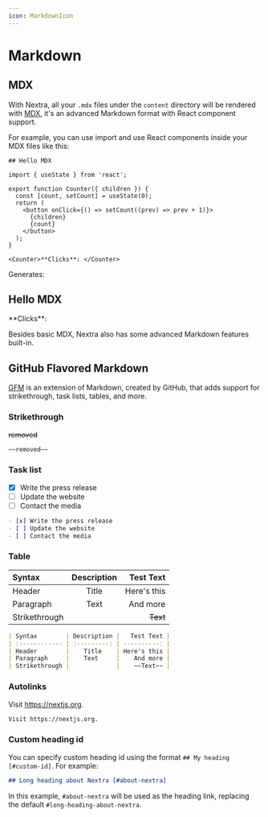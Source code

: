 ```yaml
---
icon: MarkdownIcon
---
```



# Markdown

## MDX

With Nextra, all your `.mdx` files under the `content` directory will be
rendered with [MDX](https://mdxjs.com/about), it's an advanced Markdown format
with React component support.

For example, you can use import and use React components inside your MDX files
like this:

```mdx filename="MDX"
## Hello MDX

import { useState } from 'react';

export function Counter({ children }) {
  const [count, setCount] = useState(0);
  return (
    <button onClick={() => setCount((prev) => prev + 1)}>
      {children}
      {count}
    </button>
  );
}

<Counter>**Clicks**: </Counter>
```

Generates:

<Shadow mode="open" className="nextra-border mt-6 rounded-xl border p-4">
  <h2>Hello MDX</h2>
  <Counter>**Clicks**: </Counter>
</Shadow>

Besides basic MDX, Nextra also has some advanced Markdown features built-in.

## GitHub Flavored Markdown

[GFM](https://github.github.com/gfm) is an extension of Markdown, created by
GitHub, that adds support for strikethrough, task lists, tables, and more.

### Strikethrough

~~removed~~

```md filename="Markdown"
~~removed~~
```

### Task list

- [x] Write the press release
- [ ] Update the website
- [ ] Contact the media

```md filename="Markdown"
- [x] Write the press release
- [ ] Update the website
- [ ] Contact the media
```

### Table

| Syntax        | Description |   Test Text |
| :------------ | :---------: | ----------: |
| Header        |    Title    | Here's this |
| Paragraph     |    Text     |    And more |
| Strikethrough |             |    ~~Text~~ |

```md filename="Markdown"
| Syntax        | Description |   Test Text |
| :------------ | :---------: | ----------: |
| Header        |    Title    | Here's this |
| Paragraph     |    Text     |    And more |
| Strikethrough |             |    ~~Text~~ |
```

### Autolinks

Visit https://nextjs.org.

```md
Visit https://nextjs.org.
```

### Custom heading id

You can specify custom heading id using the format `## My heading [#custom-id]`.
For example:

```md filename="Markdown"
## Long heading about Nextra [#about-nextra]
```

In this example, `#about-nextra` will be used as the heading link, replacing the
default `#long-heading-about-nextra`.
